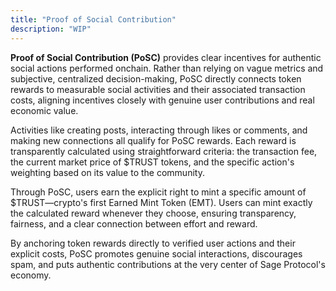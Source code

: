 ```yaml
---
title: "Proof of Social Contribution"
description: "WIP"
---
```


**Proof of Social Contribution (PoSC)** provides clear incentives for authentic social actions performed onchain. Rather than relying on vague metrics and subjective, centralized decision-making, PoSC directly connects token rewards to measurable social activities and their associated transaction costs, aligning incentives closely with genuine user contributions and real economic value.

Activities like creating posts, interacting through likes or comments, and making new connections all qualify for PoSC rewards. Each reward is transparently calculated using straightforward criteria: the transaction fee, the current market price of \$TRUST tokens, and the specific action's weighting based on its value to the community.

Through PoSC, users earn the explicit right to mint a specific amount of \$TRUST—crypto's first Earned Mint Token (EMT). Users can mint exactly the calculated reward whenever they choose, ensuring transparency, fairness, and a clear connection between effort and reward.

By anchoring token rewards directly to verified user actions and their explicit costs, PoSC promotes genuine social interactions, discourages spam, and puts authentic contributions at the very center of Sage Protocol's economy.